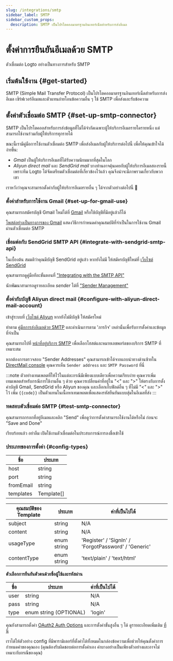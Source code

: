 ```yaml
---
slug: /integrations/smtp
sidebar_label: SMTP
sidebar_custom_props:
  description: SMTP เป็นโปรโตคอลมาตรฐานอินเทอร์เน็ตสำหรับการส่งอีเมล
---
```



# ตั้งค่าการยืนยันอีเมลด้วย SMTP

ตัวเชื่อมต่อ Logto อย่างเป็นทางการสำหรับ SMTP

<GuideTip />

## เริ่มต้นใช้งาน \{#get-started}

SMTP (Simple Mail Transfer Protocol) เป็นโปรโตคอลมาตรฐานอินเทอร์เน็ตสำหรับการส่งอีเมล เซิร์ฟเวอร์อีเมลและตัวแทนถ่ายโอนข้อความอื่น ๆ ใช้ SMTP เพื่อส่งและรับข้อความ

## ตั้งค่าตัวเชื่อมต่อ SMTP \{#set-up-smtp-connector}

SMTP เป็นโปรโตคอลสำหรับการส่งข้อมูลที่ไม่ได้จำกัดเฉพาะผู้ให้บริการอีเมลรายใดรายหนึ่ง แต่สามารถใช้งานร่วมกับผู้ให้บริการทุกรายได้

ขณะนี้เรามีคู่มือการใช้งานตัวเชื่อมต่อ SMTP เพื่อส่งอีเมลกับผู้ให้บริการต่อไปนี้ เพื่อให้คุณเข้าใจได้ง่ายขึ้น:

- _Gmail_ เป็นผู้ให้บริการอีเมลที่ได้รับความนิยมมากที่สุดในโลก
- _Aliyun direct mail_ และ _SendGrid mail_ บางท่านอาจคุ้นเคยกับผู้ให้บริการอีเมลสองรายนี้ เพราะทีม Logto ได้จัดเตรียมตัวเชื่อมต่อที่เกี่ยวข้องไว้แล้ว คุณจึงน่าจะมีภาพรวมเกี่ยวกับพวกเขา

เราหวังว่าคุณจะสามารถตั้งค่ากับผู้ให้บริการอีเมลรายอื่น ๆ ได้จากตัวอย่างต่อไปนี้ :rocket:

### ตั้งค่าสำหรับการใช้งาน Gmail \{#set-up-for-gmail-use}

คุณสามารถสมัครบัญชี Gmail ใหม่ได้ที่ [Gmail](https://mail.google.com/) หรือใช้บัญชีที่มีอยู่แล้วก็ได้

[โพสต์อย่างเป็นทางการของ Gmail](https://support.google.com/a/answer/176600) แสดงวิธีการกำหนดค่าคุณสมบัติที่จำเป็นในการใช้งาน Gmail ผ่านตัวเชื่อมต่อ SMTP

### เชื่อมต่อกับ SendGrid SMTP API \{#integrate-with-sendgrid-smtp-api}

ในเบื้องต้น สมมติว่าคุณมีบัญชี SendGrid อยู่แล้ว หากยังไม่มี ให้สมัครบัญชีใหม่ที่ [เว็บไซต์ SendGrid](https://app.sendgrid.com/)

คุณสามารถดูคู่มือทีละขั้นตอนที่ ["Integrating with the SMTP API"](https://docs.sendgrid.com/for-developers/sending-email/integrating-with-the-smtp-api)

นักพัฒนาสามารถดูรายละเอียด _sender_ ได้ที่ ["Sender Management"](https://mc.sendgrid.com/senders)

### ตั้งค่ากับบัญชี Aliyun direct mail \{#configure-with-aliyun-direct-mail-account}

เข้าสู่ระบบที่ [เว็บไซต์ Aliyun](https://cn.aliyun.com/) หากยังไม่มีบัญชี ให้สมัครใหม่

ทำตาม [คู่มือการส่งอีเมลด้วย SMTP](https://www.alibabacloud.com/help/en/directmail/latest/send-emails-using-smtp) และดำเนินการตาม 'ภารกิจ' เหล่านั้นเพื่อรับการตั้งค่าและข้อมูลที่จำเป็น

คุณสามารถไปที่ [หน้าที่อยู่บริการ SMTP](https://www.alibabacloud.com/help/en/directmail/latest/smtp-service-address) เพื่อเลือกโฮสต์และหมายเลขพอร์ตของบริการ SMTP ที่เหมาะสม

หากต้องการตรวจสอบ "Sender Addresses" คุณสามารถเข้าได้จากแถบนำทางด้านซ้ายใน [DirectMail console](https://dm.console.aliyun.com/) คุณควรเห็น `Sender address` และ `SMTP Password` ที่นี่

:::note
ตัวอย่างเทมเพลตที่ให้ไว้ในแต่ละกรณีมีเพียงแบบเดียวเพื่อความเรียบง่าย คุณควรเพิ่มเทมเพลตสำหรับกรณีการใช้งานอื่น ๆ ด้วย
คุณควรเปลี่ยนค่าที่อยู่ใน "\<" และ ">" ให้ตรงกับการตั้งค่าบัญชี Gmail, SendGrid หรือ Aliyun ของคุณ และเลือกเก็บฟิลด์อื่น ๆ ที่ไม่มี "\<" และ ">" ไว้
เพิ่ม `{{code}}` เป็นตัวแทนในเนื้อหาเทมเพลตเพื่อแสดงรหัสยืนยันแบบสุ่มในอีเมลที่ส่ง
:::

### ทดสอบตัวเชื่อมต่อ SMTP \{#test-smtp-connector}

คุณสามารถกรอกที่อยู่อีเมลและคลิก "Send" เพื่อดูว่าการตั้งค่าสามารถใช้งานได้หรือไม่ ก่อนจะ "Save and Done"

เรียบร้อยแล้ว อย่าลืม <MainSiteUrl href="/connectors/email-connectors/#enable-email-sign-up-or-sign-in">เปิดใช้งานตัวเชื่อมต่อในประสบการณ์การลงชื่อเข้าใช้</MainSiteUrl>

### ประเภทของการตั้งค่า \{#config-types}

| ชื่อ      | ประเภท     |
| --------- | ---------- |
| host      | string     |
| port      | string     |
| fromEmail | string     |
| templates | Template[] |

| คุณสมบัติของ Template | ประเภท      | ค่าที่เป็นไปได้                                      |
| --------------------- | ----------- | ---------------------------------------------------- |
| subject               | string      | N/A                                                  |
| content               | string      | N/A                                                  |
| usageType             | enum string | 'Register' / 'SignIn' / 'ForgotPassword' / 'Generic' |
| contentType           | enum string | 'text/plain' / 'text/html'                           |

**ตัวเลือกการยืนยันตัวตนด้วยชื่อผู้ใช้และรหัสผ่าน**

| ชื่อ | ประเภท                 | ค่าที่เป็นไปได้ |
| ---- | ---------------------- | --------------- |
| user | string                 | N/A             |
| pass | string                 | N/A             |
| type | enum string (OPTIONAL) | 'login'         |

คุณยังสามารถตั้งค่า [OAuth2 Auth Options](https://nodemailer.com/smtp/oauth2/) และการตั้งค่าขั้นสูงอื่น ๆ ได้ ดูรายละเอียดเพิ่มเติม [ที่นี่](https://nodemailer.com/smtp/)

เราได้ให้ตัวอย่าง config ที่มีพารามิเตอร์ที่ตั้งค่าได้ทั้งหมดในกล่องข้อความเพื่อช่วยให้คุณตั้งค่าการกำหนดค่าของคุณเอง (คุณต้องรับผิดชอบต่อการตั้งค่าเอง ค่าบางอย่างเป็นเพียงตัวอย่างและอาจไม่เหมาะกับกรณีของคุณ)
